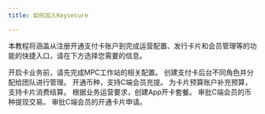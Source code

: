 ```yaml
---
title: 如何加入Keysecure

---
```

本教程将涵盖从注册开通支付卡账户到完成运营配置、发行卡片和会员管理等的功能的快捷入口，请在下方选择您需要的信息。

<CardGroup cols={6}>
  <Card title="卡业务配置托管钱包" href="/quick-start/preparation/custody-wallet">
    开启卡业务前，请先完成MPC工作站的相关配置。
  </Card>
  <Card title="管理支付卡后台角色权限" href="/quick-start/operation/manage-user">
    创建支付卡后台不同角色并分配给团队进行管理。
  </Card>
   <Card title="支付卡业务币种开通" href="/quick-start/card-management/open-coin">
    开通币种，支持C端会员充提。
  </Card>
   <Card title="预算账户管理" href="/quick-start/card-management/budget-fund">
    为卡片预算账户补充预算，支持卡片消费结算。
  </Card>
   <Card title="编辑App开卡套餐" href="/quick-start/card-management/app-card">
    根据业务运营要求，创建App开卡套餐。
  </Card>
   <Card title="提现审批" href="/quick-start/operation/approve-withdrawl">
    审批C端会员的币种提现交易。
  </Card>
   <Card title="开卡审批" href="/quick-start/operation/open-card-manage">
    审批C端会员的开通卡片申请。
  </Card>
</CardGroup>
